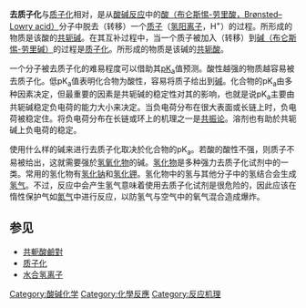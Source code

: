 {{unreferenced|time=2010-08-03T12:56:48+00:00}}
'''去质子化'''与[[质子化|质子化]]相对，是从[[酸碱质子理论|酸碱反应]]中的[[酸碱质子理论|酸（布仑斯惕-劳里酸，Brønsted–Lowry acid）]]分子中脱去（转移）一个[[质子|质子]]（[[氢|氢阳离子]]，H<sup>+</sup>）的过程。所形成的物质是该酸的[[共軛酸鹼對|共轭碱]]。在其互补过程中，当一个质子被加入（转移）到[[酸碱质子理论|碱（布仑斯惕-劳里碱）]]的过程是[[质子化|质子化]]。所形成的物质是该碱的[[共軛酸鹼對|共轭酸]]。

一个分子被去质子化的难易程度可以借助其[[pKa|pK<sub>a</sub>]]值预测。酸性越强的物质越容易被去质子化。低pK<sub>a</sub>值表明化合物为酸性，容易将质子给出到[[碱|碱]]。化合物的pK<sub>a</sub>由多种因素决定，但最重要的因素是共轭碱的稳定性对其的影响，也就是说pK<sub>a</sub>主要由共轭碱稳定负电荷的能力大小来决定。当负电荷分布在很大表面或长链上时，负电荷被稳定住。将负电荷分布在长链或环上的机理之一是[[共振论|共振论]]。溶剂也有助於共轭碱上负电荷的稳定。

使用什么样的碱来进行去质子化取决於化合物的pK<sub>a</sub>。若酸的酸性不强，则质子不易被给出，这就需要强於[[氢氧化物|氢氧化物]]的碱。[[氢化物|氢化物]]是多种强力去质子化试剂中的一类。常用的氢化物有[[氢化钠|氢化钠]]和[[氢化钾|氢化钾]]。氢化物中的氢与其他分子中的氢结合会生成[[氢气|氢气]]。不过，反应中会产生氢气意味着使用去质子化试剂是很危险的，因此应该在惰性保护气如[[氮气|氮气]]中进行反应，以防氢气与空气中的氧气混合造成爆炸。

==参见==
*[[共軛酸鹼對|共軛酸鹼對]]
*[[质子化|质子化]]
*[[水合氢离子|水合氢离子]]

[[Category:酸碱化学|Category:酸碱化学]]
[[Category:化學反應|Category:化學反應]]
[[Category:反应机理|Category:反应机理]]